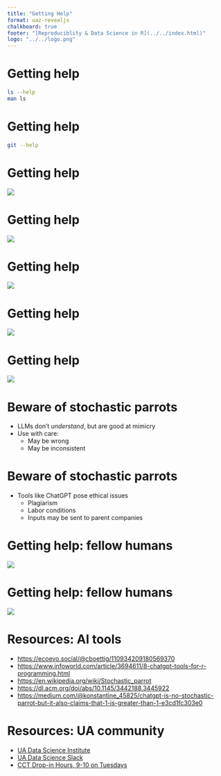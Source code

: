 ```yaml
---
title: "Getting Help"
format: uaz-revealjs
chalkboard: true
footer: "[Reproduciblity & Data Science in R](../../index.html)"
logo: "../../logo.png"
---
```


# Getting help

``` bash
ls --help
man ls
```

# Getting help

``` bash
git --help
```

# Getting help

![](getwd.png){fig-align="center"}

# Getting help

![](man_page.png){fig-align="center"}

# Getting help

![](stack_overflow.png){fig-align="center"}

# Getting help

![](reprex.png){fig-align="center"}

# Getting help

![](gpt.png){fig-align="center"}

# Beware of stochastic parrots

-   LLMs don't *understand*, but are good at mimicry
-   Use with care:
    -   May be wrong
    -   May be inconsistent

# Beware of stochastic parrots

-   Tools like ChatGPT pose ethical issues
    -   Plagiarism
    -   Labor conditions
    -   Inputs may be sent to parent companies

# Getting help: fellow humans

![](ua-ds-slack.png){fig-align="center"}

# Getting help: fellow humans

![](drop-ins.png){fig-align="center"}

# Resources: AI tools

-   [https://ecoevo.social/\@cboettig/110934209180569370](https://ecoevo.social/@cboettig/110934209180569370){.uri}
-   <https://www.infoworld.com/article/3694611/8-chatgpt-tools-for-r-programming.html>
-   <https://en.wikipedia.org/wiki/Stochastic_parrot>
-   <https://dl.acm.org/doi/abs/10.1145/3442188.3445922>
-   [https://medium.com/\@konstantine_45825/chatgpt-is-no-stochastic-parrot-but-it-also-claims-that-1-is-greater-than-1-e3cd1fc303e0](https://medium.com/@konstantine_45825/chatgpt-is-no-stochastic-parrot-but-it-also-claims-that-1-is-greater-than-1-e3cd1fc303e0){.uri}

# Resources: UA community

-   [UA Data Science Institute](https://datascience.arizona.edu/)
-   [UA Data Science Slack](https://jcoliver.github.io/uadatascience-slack/)
-   [CCT Drop-in Hours, 9-10 on Tuesdays](https://datascience.cct.arizona.edu/drop-in-hours)
